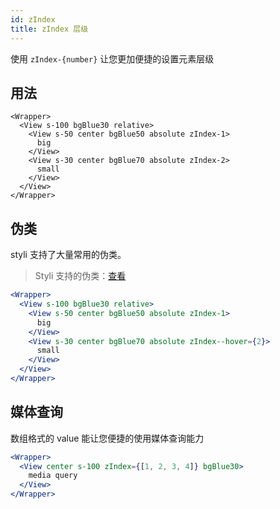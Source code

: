 ```yaml
---
id: zIndex
title: zIndex 层级
---
```


使用 `zIndex-{number}` 让您更加便捷的设置元素层级

## 用法

```tsx live
<Wrapper>
  <View s-100 bgBlue30 relative>
    <View s-50 center bgBlue50 absolute zIndex-1>
      big
    </View>
    <View s-30 center bgBlue70 absolute zIndex-2>
      small
    </View>
  </View>
</Wrapper>
```

## 伪类

styli 支持了大量常用的伪类。

> Styli 支持的伪类：[查看](/docs/pseudo)

```jsx live
<Wrapper>
  <View s-100 bgBlue30 relative>
    <View s-50 center bgBlue50 absolute zIndex-1>
      big
    </View>
    <View s-30 center bgBlue70 absolute zIndex--hover={2}>
      small
    </View>
  </View>
</Wrapper>
```

## 媒体查询

数组格式的 value 能让您便捷的使用媒体查询能力

```jsx live
<Wrapper>
  <View center s-100 zIndex={[1, 2, 3, 4]} bgBlue30>
    media query
  </View>
</Wrapper>
```
